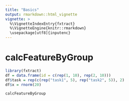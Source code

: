 ```yaml
---
title: "Basics"
output: rmarkdown::html_vignette
vignette: >
  %\VignetteIndexEntry{fxtract}
  %\VignetteEngine{knitr::rmarkdown}
  \usepackage[utf8]{inputenc}
---
```


# calcFeatureByGroup
```r
library(fxtract)
df = data.frame(id = c(rep(1, 10), rep(2, 10)))
df$task = rep(c(rep("task1", 5), rep("task2", 5)), 2)
df$x = rnorm(20)
```
```r
calcFeatureByGroup
```

<!-- ## return 1 value each -->
<!-- ```{r} -->
<!-- max_x = function(data) { -->
<!--   max(data$x) -->
<!-- } -->
<!-- calcFeatureByGroup(df, group_col = "id", fun = max_x) -->
<!-- ``` -->

<!-- ## return more values at once -->
<!-- ```{r} -->
<!-- more_features = function(data) { -->
<!--   data.frame(max_x = max(data$x), sd_x = sd(data$x)) -->
<!-- } -->
<!-- calcFeatureByGroup(df, group_col = "id", fun = more_features) -->
<!-- ``` -->

<!-- ## group by two columns -->
<!-- ```{r} -->
<!-- max_x = function(data) { -->
<!--   max(data$x) -->
<!-- } -->
<!-- calcFeatureByGroup(df, group_col = c("id", "task"), fun = more_features) -->
<!-- ``` -->

<!-- ## group by three colums -->
<!-- ```{r} -->
<!-- df$hour = rep(c(rep(1, 3), rep(2, 2), rep(3, 2), rep(4, 3)), 2) -->
<!-- calcFeatureByGroup(df, group_col = c("id", "task", "hour"), fun = more_features) -->
<!-- ``` -->



